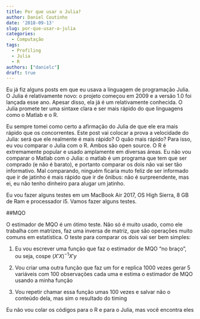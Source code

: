 ```yaml
---
title: Por que usar o Julia?
author: Daniel Coutinho
date: '2018-09-13'
slug: por-que-usar-o-julia
categories:
  - Computação
tags:
  - Profiling
  - Julia
  - R
authors: ["danielc"]
draft: true
---
```


Eu já fiz alguns posts em que eu usava a linguagem de programação Julia. O Julia é relativamente novo: o projeto começou em 2009 e a versão 1.0 foi lançada esse ano. Apesar disso, ela já é um relativamente conhecida. O Julia promete ter uma sintaxe clara e ser mais rápido do que linguagens como o Matlab e o R. 

Eu sempre tomei como certo a afirmação do Julia de que ele era mais rápido que os concorrentes. Este post vai colocar a prova a velocidade do Julia: será que ele realmente é mais rápido? O quão mais rápido? Para isso, eu vou comparar o Julia com o R. Ambos são open source. O R é extremamente popular e usado amplamente em diversas áreas. Eu não vou comparar o Matlab com o Julia: o matlab é um programa que tem que ser comprado (e não é barato), e portanto comparar os dois não vai ser tão informativo. Mal comparando, ninguém ficaria muto feliz de ser informado que ir de jatinho é mais rápido que ir de ônibus: não é surpreendente, mas ei, eu não tenho dinheiro para alugar um jatinho. 

Eu vou fazer alguns testes em um MacBook Air 2017, OS High Sierra, 8 GB de Ram e processador i5. Vamos fazer alguns testes.

##MQO

O estimador de MQO é um ótimo teste. Não só é muito usado, como ele trabalha com matrizes, faz uma inversa de matriz, que são operações muito comuns em estatística. O teste para comparar os dois vai ser bem simples:

1. Eu vou escrever uma função que faz o estimador de MQO "no braço", ou seja, cospe $(X'X)^{-1}X'y$

2. Vou criar uma outra função que faz um for e replica 1000 vezes gerar 5 variáveis com 100 observações cada uma e estima o estimador de MQO usando a minha função

3. Vou repetir chamar essa função umas 100 vezes e salvar não o conteúdo dela, mas sim o resultado do timing

Eu não vou colar os códigos para o R e para o Julia, mas você encontra eles 